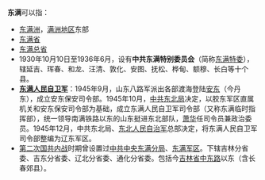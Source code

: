 '''东满'''可以指：
*[[东满洲|东满洲]]，[[满洲地区|满洲地区]]东部
*[[东满省|东满省]]
*[[东满总省|东满总省]] 
*1930年10月10日至1936年6月，设有'''中共东满特别委员会'''（简称[[东满特委|东满特委]]），辖延吉、珲春、和龙、汪清、敦化、安图、抚松、桦甸、额穆、长白等十个县。
*'''[[东满人民自卫军|东满人民自卫军]]'''：1945年9月，山东八路军派出各部渡海登陆[[丹东市|安东]]（今丹东），成立安东保安司令部。1945年10月，[[中共东北局|中共东北局]]决定，以胶东军区直属机关和安东保安司令部为基础，成立东满人民自卫军司令部（又称东满临时指挥部），统一领导南满铁路以东的山东挺进东北部队，[[萧华|萧华]]任司令员兼政治委员。1945年12月，中共东北局、[[东北人民自治军|东北人民自治军]]总部决定，将东满人民自卫军司令部整编为辽东军区。
*[[第二次国共内战|第二次国共内战]]时期曾设置过[[中共中央东满分局|中共中央东满分局]]、[[东满军区|东满军区]]。下辖吉林分省委、吉东分省委、辽北分省委、通化分省委。包括今[[吉林省|吉林省]][[中东路|中东路]]以东（含长春郊县）。

{{Disambig|cat=二字中国相关消歧义}}